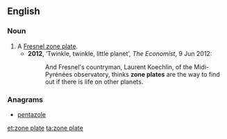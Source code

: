 ==English==
{{wikipedia}}

===Noun===
{{en-noun}}

# A [[Fresnel zone plate]].
#* '''2012''', ‘Twinkle, twinkle, little planet’, ''The Economist'', 9 Jun 2012:
#*: And Fresnel's countryman, Laurent Koechlin, of the Midi-Pyrénées observatory, thinks '''zone plates''' are the way to find out if there is life on other planets.

===Anagrams===
* [[pentazole#English|pentazole]]

[[et:zone plate]]
[[ta:zone plate]]